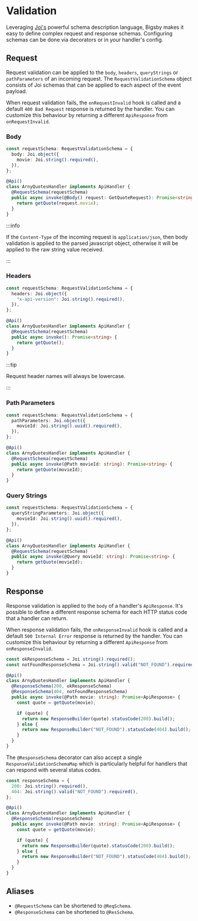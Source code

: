 # Validation

Leveraging [Joi's](https://joi.dev) powerful schema description language, Bigsby makes it easy
to define complex request and response schemas. Configuring schemas can be done via decorators
or in your handler's config.

## Request

Request validation can be applied to the `body`, `headers`, `queryStrings` or `pathParameters`
of an incoming request. The `RequestValidationSchema` object consists of Joi schemas that
can be applied to each aspect of the event payload.

When request validation fails, the `onRequestInvalid` hook is called and a default `400 Bad Request`
response is returned by the handler. You can customize this behaviour by returning a different `ApiResponse`
from `onRequestInvalid`.

### Body

```typescript
const requestSchema: RequestValidationSchema = {
  body: Joi.object({
    movie: Joi.string().required(),
  }),
};

@Api()
class ArnyQuotesHandler implements ApiHandler {
  @RequestSchema(requestSchema)
  public async invoke(@Body() request: GetQuoteRequest): Promise<string> {
    return getQuote(request.movie);
  }
}
```

:::info

If the `Content-Type` of the incoming request is `application/json`, then body validation
is applied to the parsed javascript object, otherwise it will be applied to the raw string
value received.

:::

### Headers

```typescript
const requestSchema: RequestValidationSchema = {
  headers: Joi.object({
    "x-api-version": Joi.string().required(),
  }),
};

@Api()
class ArnyQuotesHandler implements ApiHandler {
  @RequestSchema(requestSchema)
  public async invoke(): Promise<string> {
    return getQuote();
  }
}
```

:::tip

Request header names will always be lowercase.

:::

### Path Parameters

```typescript
const requestSchema: RequestValidationSchema = {
  pathParameters: Joi.object({
    movieId: Joi.string().uuid().required(),
  }),
};

@Api()
class ArnyQuotesHandler implements ApiHandler {
  @RequestSchema(requestSchema)
  public async invoke(@Path movieId: string): Promise<string> {
    return getQuote(movieId);
  }
}
```

### Query Strings

```typescript
const requestSchema: RequestValidationSchema = {
  queryStringParameters: Joi.object({
    movieId: Joi.string().uuid().required(),
  }),
};

@Api()
class ArnyQuotesHandler implements ApiHandler {
  @RequestSchema(requestSchema)
  public async invoke(@Query movieId: string): Promise<string> {
    return getQuote(movieId);
  }
}
```

## Response

Response validation is applied to the `body` of a handler's `ApiResponse`. It's possible to
define a different response schema for each HTTP status code that a handler can return.

When response validation fails, the `onResponseInvalid` hook is called and a default `500 Internal Error`
response is returned by the handler. You can customize this behaviour by returning a different `ApiResponse`
from `onResponseInvalid`.

```typescript
const okResponseSchema = Joi.string().required();
const notFoundResponseSchema = Joi.string().valid("NOT_FOUND").required();

@Api()
class ArnyQuotesHandler implements ApiHandler {
  @ResponseSchema(200, okResponseSchema)
  @ResponseSchema(404, notFoundResponseSchema)
  public async invoke(@Path movie: string): Promise<ApiResponse> {
    const quote = getQuote(movie);

    if (quote) {
      return new ResponseBuilder(quote).statusCode(200).build();
    } else {
      return new ResponseBuilder("NOT_FOUND").statusCode(404).build();
    }
  }
}
```

The `@ResponseSchema` decorator can also accept a single `ResponseValidationSchemaMap`
which is particularly helpful for handlers that can respond with several status codes.

```typescript
const responseSchema = {
  200: Joi.string().required(),
  404: Joi.string().valid("NOT_FOUND").required(),
};

@Api()
class ArnyQuotesHandler implements ApiHandler {
  @ResponseSchema(responseSchema)
  public async invoke(@Path movie: string): Promise<ApiResponse> {
    const quote = getQuote(movie);

    if (quote) {
      return new ResponseBuilder(quote).statusCode(200).build();
    } else {
      return new ResponseBuilder("NOT_FOUND").statusCode(404).build();
    }
  }
}
```

## Aliases

- `@RequestSchema` can be shortened to `@ReqSchema`.
- `@ResponseSchema` can be shortened to `@ResSchema`.
